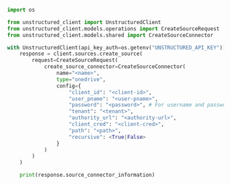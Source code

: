 ```python Python SDK
import os

from unstructured_client import UnstructuredClient
from unstructured_client.models.operations import CreateSourceRequest
from unstructured_client.models.shared import CreateSourceConnector

with UnstructuredClient(api_key_auth=os.getenv("UNSTRUCTURED_API_KEY")) as client:
    response = client.sources.create_source(
        request=CreateSourceRequest(
            create_source_connector=CreateSourceConnector(
                name="<name>",
                type="onedrive",
                config={
                    "client_id": "<client-id>",
                    "user_pname": "<user-pname>",
                    "password": "<password>", # For username and password authentication.
                    "tenant": "<tenant>",
                    "authority_url": "<authority-url>",
                    "client_cred": "<client-cred>",
                    "path": "<path>",
                    "recursive": <True|False>
                }
            )
        )
    )

    print(response.source_connector_information)
```